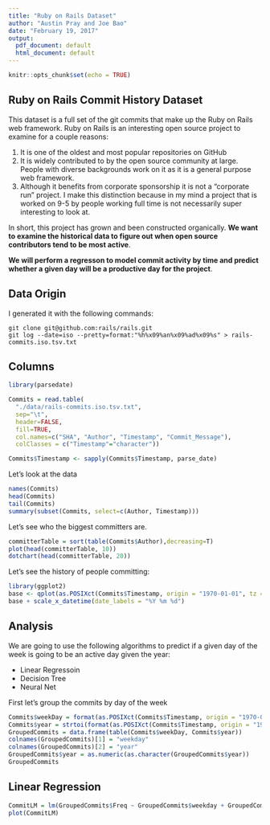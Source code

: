 ```yaml
---
title: "Ruby on Rails Dataset"
author: "Austin Pray and Joe Bao"
date: "February 19, 2017"
output:
  pdf_document: default
  html_document: default
---
```


```r
knitr::opts_chunk$set(echo = TRUE)
```

## Ruby on Rails Commit History Dataset

This dataset is a full set of the git commits that make up the Ruby on Rails web framework. Ruby on Rails is an interesting open source project to examine for a couple reasons:

1. It is one of the oldest and most popular repositories on GitHub
2. It is widely contributed to by the open source community at large. People with diverse backgrounds work on it as it is a general purpose web framework.
3. Although it benefits from corporate sponsorship it is not a "corporate run" project. I make this distinction because in my mind a project that is worked on 9-5 by people working full time is not necessarily super interesting to look at.

In short, this project has grown and been constructed organically. **We want to examine the historical data to figure out when open source contributors tend to be most active**.

**We will perform a regresson to model commit activity by time and predict whether a given day will be a productive day for the project**.

## Data Origin

I generated it with the following commands:

```
git clone git@github.com:rails/rails.git
git log --date=iso --pretty=format:"%h%x09%an%x09%ad%x09%s" > rails-commits.iso.tsv.txt
```

## Columns

```r
library(parsedate)

Commits = read.table(
  "./data/rails-commits.iso.tsv.txt",
  sep="\t",
  header=FALSE,
  fill=TRUE,
  col.names=c("SHA", "Author", "Timestamp", "Commit_Message"),
  colClasses = c("Timestamp"="character"))

Commits$Timestamp <- sapply(Commits$Timestamp, parse_date)
```

Let's look at the data

```r
names(Commits)
head(Commits)
tail(Commits)
summary(subset(Commits, select=c(Author, Timestamp)))
```

Let's see who the biggest committers are.

```r
committerTable = sort(table(Commits$Author),decreasing=T)
plot(head(committerTable, 10))
dotchart(head(committerTable, 20))
```

Let's see the history of people committing:

```r
library(ggplot2)
base <- qplot(as.POSIXct(Commits$Timestamp, origin = "1970-01-01", tz = "GMT"))
base + scale_x_datetime(date_labels = "%Y %m %d")
```

## Analysis

We are going to use the following algorithms to predict if a given day of the week is going to be an active day given the year:

- Linear Regressoin
- Decision Tree
- Neural Net

First let's group the commits by day of the week

```r
Commits$weekDay = format(as.POSIXct(Commits$Timestamp, origin = "1970-01-01", tz = "GMT"), "%A")
Commits$year = strtoi(format(as.POSIXct(Commits$Timestamp, origin = "1970-01-01", tz = "GMT"), "%Y"))
GroupedCommits = data.frame(table(Commits$weekDay, Commits$year))
colnames(GroupedCommits)[1] = "weekday"
colnames(GroupedCommits)[2] = "year"
GroupedCommits$year = as.numeric(as.character(GroupedCommits$year))
GroupedCommits
```

## Linear Regression

```r
CommitLM = lm(GroupedCommits$Freq ~ GroupedCommits$weekday + GroupedCommits$year)
plot(CommitLM)
```

